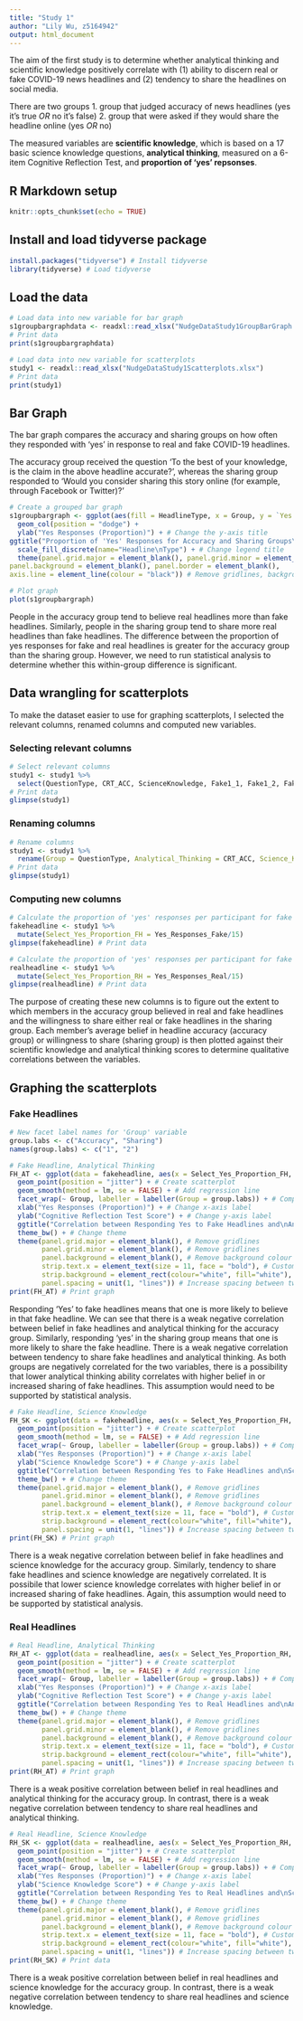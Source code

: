 ```yaml
---
title: "Study 1"
author: "Lily Wu, z5164942"
output: html_document
---
```


The aim of the first study is to determine whether analytical thinking and scientific knowledge positively correlate with (1) ability to discern real or fake COVID-19 news headlines and (2) tendency to share the headlines on social media. 

There are two groups
1. group that judged accuracy of news headlines (yes it's true *OR* no it's false)
2. group that were asked if they would share the headline online (yes *OR* no) 

The measured variables are **scientific knowledge**, which is based on a 17 basic science knowledge questions, **analytical thinking**, measured on a 6-item Cognitive Reflection Test, and **proportion of 'yes' repsonses**. 

## R Markdown setup

```r
knitr::opts_chunk$set(echo = TRUE)
```

## Install and load tidyverse package

```r
install.packages("tidyverse") # Install tidyverse
library(tidyverse) # Load tidyverse
```

## Load the data

```r
# Load data into new variable for bar graph
s1groupbargraphdata <- readxl::read_xlsx("NudgeDataStudy1GroupBarGraph.xlsx")
# Print data
print(s1groupbargraphdata)

# Load data into new variable for scatterplots
study1 <- readxl::read_xlsx("NudgeDataStudy1Scatterplots.xlsx") 
# Print data
print(study1)
```

## Bar Graph

The bar graph compares the accuracy and sharing groups on how often they responded with ‘yes’ in response to real and fake COVID-19 headlines. 

The accuracy group received the question 'To the best of your knowledge, is the claim in the above headline accurate?', whereas the sharing group responded to 'Would you consider sharing this story online (for example, through Facebook or Twitter)?'

```r
# Create a grouped bar graph 
s1groupbargraph <- ggplot(aes(fill = HeadlineType, x = Group, y = `Yes Responses (%)`), data = s1groupbargraphdata) + 
  geom_col(position = "dodge") +
  ylab("Yes Responses (Proportion)") + # Change the y-axis title
ggtitle("Proportion of 'Yes' Responses for Accuracy and Sharing Groups\nper Headline Type") + # Add a graph title 
  scale_fill_discrete(name="Headline\nType") + # Change legend title
  theme(panel.grid.major = element_blank(), panel.grid.minor = element_blank(),
panel.background = element_blank(), panel.border = element_blank(),
axis.line = element_line(colour = "black")) # Remove gridlines, background colour and border. Add axis line.

# Plot graph
plot(s1groupbargraph)
```


People in the accuracy group tend to believe real headlines more than fake headlines. Similarly, people in the sharing group tend to share more real headlines than fake headlines. The difference between the proportion of yes responses for fake and real headlines is greater for the accuracy group than the sharing group. However, we need to run statistical analysis to determine whether this within-group difference is significant. 



## Data wrangling for scatterplots 

To make the dataset easier to use for graphing scatterplots, I selected the relevant columns, renamed columns and computed new variables. 

### Selecting relevant columns

```r
# Select relevant columns
study1 <- study1 %>% 
  select(QuestionType, CRT_ACC, ScienceKnowledge, Fake1_1, Fake1_2, Fake1_3, Fake1_4, Fake1_5, Fake1_6, Fake1_7, Fake1_8, Fake1_9, Fake1_10, Fake1_11, Fake1_12, Fake1_13, Fake1_14, Fake1_15, `Fake No. N`, `Fake No. Y`, Real1_1, Real1_2, Real1_3, Real1_4, Real1_5, Real1_6, Real1_7, Real1_8, Real1_9, Real1_10, Real1_11, Real1_12, Real1_13, Real1_14, Real1_15, `Real No. N`, `Real No. Y`)
# Print data
glimpse(study1)
```

### Renaming columns

```r
# Rename columns
study1 <- study1 %>% 
  rename(Group = QuestionType, Analytical_Thinking = CRT_ACC, Science_Knowledge = ScienceKnowledge, FakeQ1 = Fake1_1, FakeQ2 = Fake1_2, FakeQ3 = Fake1_3, FakeQ4 = Fake1_4, FakeQ5 = Fake1_5, FakeQ6 = Fake1_6, FakeQ7 = Fake1_7, FakeQ8 = Fake1_8, FakeQ9 = Fake1_9, FakeQ10 = Fake1_10, FakeQ11 = Fake1_11, FakeQ12 = Fake1_12, FakeQ13 = Fake1_13, FakeQ14 = Fake1_14, FakeQ15 = Fake1_15, No_Responses_Fake = `Fake No. N`, Yes_Responses_Fake = `Fake No. Y`, RealQ1 = Real1_1, RealQ2 = Real1_2, RealQ3 = Real1_3, RealQ4 = Real1_4, RealQ5 = Real1_5, RealQ6 = Real1_6, RealQ7 = Real1_7, RealQ8 = Real1_8, RealQ9 = Real1_9, RealQ10 = Real1_10, RealQ11 = Real1_11, RealQ12 = Real1_12, RealQ13 = Real1_13, RealQ14 = Real1_14, RealQ15 = Real1_15, No_Responses_Real = `Real No. N`, Yes_Responses_Real = `Real No. Y`)
# Print data
glimpse(study1)
```

### Computing new columns

```r
# Calculate the proportion of 'yes' responses per participant for fake headlines across both groups
fakeheadline <- study1 %>%
  mutate(Select_Yes_Proportion_FH = Yes_Responses_Fake/15)
glimpse(fakeheadline) # Print data

# Calculate the proportion of 'yes' responses per participant for fake headlines across both groups
realheadline <- study1 %>%
  mutate(Select_Yes_Proportion_RH = Yes_Responses_Real/15)
glimpse(realheadline) # Print data
```


The purpose of creating these new columns is to figure out the extent to which members in the accuracy group believed in real and fake headlines and the willingness to share either real or fake headlines in the sharing group. Each member's average belief in headline accuracy (accuracy group) or willingness to share (sharing group) is then plotted against their scientific knowledge and analytical thinking scores to determine qualitative correlations between the variables. 


## Graphing the scatterplots

### Fake Headlines

```r
# New facet label names for 'Group' variable
group.labs <- c("Accuracy", "Sharing")
names(group.labs) <- c("1", "2")

# Fake Headline, Analytical Thinking
FH_AT <- ggplot(data = fakeheadline, aes(x = Select_Yes_Proportion_FH, y = Analytical_Thinking)) + 
  geom_point(position = "jitter") + # Create scatterplot 
  geom_smooth(method = lm, se = FALSE) + # Add regression line
  facet_wrap(~ Group, labeller = labeller(Group = group.labs)) + # Compare between both groups 
  xlab("Yes Responses (Proportion)") + # Change x-axis label
  ylab("Cognitive Reflection Test Score") + # Change y-axis label
  ggtitle("Correlation between Responding Yes to Fake Headlines and\nAnalytical Thinking") + # Change plot title 
  theme_bw() + # Change theme
  theme(panel.grid.major = element_blank(), # Remove gridlines
        panel.grid.minor = element_blank(), # Remove gridlines
        panel.background = element_blank(), # Remove background colour 
        strip.text.x = element_text(size = 11, face = "bold"), # Customise text for accuracy and sharing labels 
        strip.background = element_rect(colour="white", fill="white"), # Remove background for the accuracy and sharing labels
        panel.spacing = unit(1, "lines")) # Increase spacing between two graphs 
print(FH_AT) # Print graph
```


Responding 'Yes' to fake headlines means that one is more likely to believe in that fake headline. We can see that there is a weak negative correlation between belief in fake headlines and analytical thinking for the accuracy group. Similarly, responding 'yes' in the sharing group means that one is more likely to share the fake headline. There is a weak negative correlation between tendency to share fake headlines and analytical thinking. As both groups are negatively correlated for the two variables, there is a possibility that lower analytical thinking ability correlates with higher belief in or increased sharing of fake headlines. This assumption would need to be supported by statistical analysis. 



```r
# Fake Headline, Science Knowledge 
FH_SK <- ggplot(data = fakeheadline, aes(x = Select_Yes_Proportion_FH, y = Science_Knowledge)) +
  geom_point(position = "jitter") + # Create scatterplot 
  geom_smooth(method = lm, se = FALSE) + # Add regression line
  facet_wrap(~ Group, labeller = labeller(Group = group.labs)) + # Compare between both groups 
  xlab("Yes Responses (Proportion)") + # Change x-axis label
  ylab("Science Knowledge Score") + # Change y-axis label
  ggtitle("Correlation between Responding Yes to Fake Headlines and\nScience Knowledge") + # Change plot title 
  theme_bw() + # Change theme
  theme(panel.grid.major = element_blank(), # Remove gridlines
        panel.grid.minor = element_blank(), # Remove gridlines
        panel.background = element_blank(), # Remove background colour 
        strip.text.x = element_text(size = 11, face = "bold"), # Customise text for accuracy and sharing labels 
        strip.background = element_rect(colour="white", fill="white"), # Remove background for the accuracy and sharing labels
        panel.spacing = unit(1, "lines")) # Increase spacing between two graphs 
print(FH_SK) # Print graph
```


There is a weak negative correlation between belief in fake headlines and science knowledge for the accuracy group. Similarly, tendency to share fake headlines and science knowledge are negatively correlated. It is possibile that lower science knowledge correlates with higher belief in or increased sharing of fake headlines. Again, this assumption would need to be supported by statistical analysis. 


### Real Headlines

```r
# Real Headline, Analytical Thinking
RH_AT <- ggplot(data = realheadline, aes(x = Select_Yes_Proportion_RH, y = Analytical_Thinking)) +
  geom_point(position = "jitter") + # Create scatterplot 
  geom_smooth(method = lm, se = FALSE) + # Add regression line
  facet_wrap(~ Group, labeller = labeller(Group = group.labs)) + # Compare between both groups 
  xlab("Yes Responses (Proportion)") + # Change x-axis label
  ylab("Cognitive Reflection Test Score") + # Change y-axis label
  ggtitle("Correlation between Responding Yes to Real Headlines and\nAnalytical Thinking") + # Change plot title 
  theme_bw() + # Change theme
  theme(panel.grid.major = element_blank(), # Remove gridlines
        panel.grid.minor = element_blank(), # Remove gridlines
        panel.background = element_blank(), # Remove background colour 
        strip.text.x = element_text(size = 11, face = "bold"), # Customise text for accuracy and sharing labels 
        strip.background = element_rect(colour="white", fill="white"), # Remove background for the accuracy and sharing labels
        panel.spacing = unit(1, "lines")) # Increase spacing between two graphs 
print(RH_AT) # Print graph
```


There is a weak positive correlation between belief in real headlines and analytical thinking for the accuracy group. In contrast, there is a weak negative correlation between tendency to share real headlines and analytical thinking. 


```r
# Real Headline, Science Knowledge 
RH_SK <- ggplot(data = realheadline, aes(x = Select_Yes_Proportion_RH, y = Science_Knowledge)) +
  geom_point(position = "jitter") + # Create scatterplot 
  geom_smooth(method = lm, se = FALSE) + # Add regression line
  facet_wrap(~ Group, labeller = labeller(Group = group.labs)) + # Compare between both groups 
  xlab("Yes Responses (Proportion)") + # Change x-axis label
  ylab("Science Knowledge Score") + # Change y-axis label
  ggtitle("Correlation between Responding Yes to Real Headlines and\nScience Knowledge") + # Change plot title 
  theme_bw() + # Change theme
  theme(panel.grid.major = element_blank(), # Remove gridlines
        panel.grid.minor = element_blank(), # Remove gridlines
        panel.background = element_blank(), # Remove background colour 
        strip.text.x = element_text(size = 11, face = "bold"), # Customise text for accuracy and sharing labels 
        strip.background = element_rect(colour="white", fill="white"), # Remove background for the accuracy and sharing labels
        panel.spacing = unit(1, "lines")) # Increase spacing between two graphs 
print(RH_SK) # Print data
```


There is a weak positive correlation between belief in real headlines and science knowledge for the accuracy group. In contrast, there is a weak negative correlation between tendency to share real headlines and science knowledge. 










